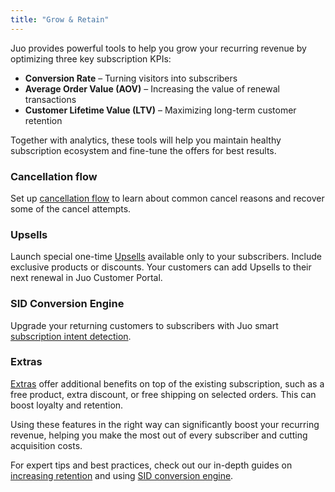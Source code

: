 ```yaml
---
title: "Grow & Retain"
---
```


Juo provides powerful tools to help you grow your recurring revenue by optimizing three key subscription KPIs:

- **Conversion Rate** – Turning visitors into subscribers
- **Average Order Value (AOV)** – Increasing the value of renewal transactions
- **Customer Lifetime Value (LTV)** – Maximizing long-term customer retention

Together with analytics, these tools will help you maintain healthy subscription ecosystem and fine-tune the offers for best results.

### Cancellation flow

Set up [cancellation flow](https://juo.io/docs/retention-flow) to learn about common cancel reasons and recover some of the cancel attempts.

### Upsells

Launch special one-time [Upsells](https://juo.io/docs/upsells) available only to your subscribers. Include exclusive products or discounts. Your customers can add Upsells to their next renewal in Juo Customer Portal.

### SID Conversion Engine

Upgrade your returning customers to subscribers with Juo smart [subscription intent detection](https://juo.io/docs/subscription-intent-detection).

### Extras

[Extras](https://juo.io/docs/extras) offer additional benefits on top of the existing subscription, such as a free product, extra discount, or free shipping on selected orders. This can boost loyalty and retention.

<Check>

Using these features in the right way can significantly boost your recurring revenue, helping you make the most out of every subscriber and cutting acquisition costs.

For expert tips and best practices, check out our in-depth guides on [increasing retention](https://juo-io.notion.site/Increase-retention-with-Juo-features-11d903e568c4805a94b0e2bcf19e3b62?pvs=4) and using [SID conversion engine](https://juo-io.notion.site/How-to-use-Juo-Subscription-Intent-Detection-fa9372d3b5d24d3a99d6af84f9f52713).

</Check>
